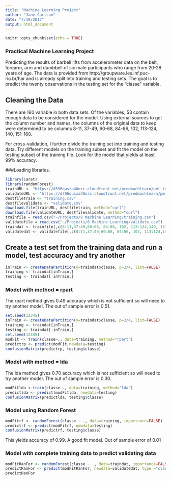 ```yaml
---
title: "Machine Learning Project"
author: "Jane Carlson"
date: "7/19/2017"
output: html_document
---
```


```r
knitr::opts_chunk$set(echo = TRUE)
```

### Practical Machine Learning Project
Predicting the results of barbell lifts from accelerometer data on the belt, forearm, arm and dumbbell of six male participants who range from 20-28 years of age.  The data is provided from http://groupware.les.inf.puc-rio.br/har and is already split into training and testing sets.  The goal is to predict the twenty observations in the testing set for the "classe" variable.

## Cleaning the Data
There are 160 variable in both data sets.  Of the variables, 53 contain enough data to be considered for the model.  Using external sources to get the column number and names, the columns of the original data to keep were determined to be columns 8-11, 37-49, 60-68, 84-86, 102, 113-124, 140, 151-160.

For cross-validation, I further divide the training set into training and testing data.  Try different models on the training subset and fit the model on the testing subset of the training file.  Look for the model that yields at least 99% accuracy. 

###Loading libraries.
```r
library(caret)
library(randomForest)
trainURL <- "https://d396qusza40orc.cloudfront.net/predmachlearn/pml-training.csv"
validateURL <- "https://d396qusza40orc.cloudfront.net/predmachlearn/pml-testing.csv"
destfiletrain <- "training.csv"
destfilevalidate <- "validate.csv"
download.file(trainURL, destfiletrain, method="curl")
download.file(validateURL, destfilevalidate, method="curl")
trainfile = read.csv("~/Projects/8 Machine Learning/training.csv")
validatefile = read.csv("~/Projects/8 Machine Learning/validate.csv")
traindat <- trainfile[,c(8:11,37:49,60:68, 84:86, 102, 113:124,140, 151:160)]
validatedat <- validatefile[,c(8:11,37:49,60:68, 84:86, 102, 113:124,140, 151:160)]
```
## Create a test set from the training data and run a model, test accuracy and try another
```r
inTrain <- createDataPartition(y=traindat$classe, p=3/4, list=FALSE)
training <- traindat[inTrain,]
testing <- traindat[-inTrain,]
```

### Model with method = rpart
The rpart method gives 0.49 accuracy which is not sufficient so will need to try another model.  The out of sample error is 0.51.

```r
set.seed(12345)
inTrain <- createDataPartition(y=traindat$classe, p=3/4, list=FALSE)
training <- traindat[inTrain,]
testing <- traindat[-inTrain,]
set.seed(12345)
modFit <- train(classe~., data=training, method="rpart")
predictrp <- predict(modFit,newdata=testing)
confusionMatrix(predictrp, testing$classe)
```

### Model with method = lda
The lda method gives 0.70 accuracy which is not sufficient so will need to try another model.  The out of sample error is 0.30.
```r
modFitlda <-train(classe~., data=training, method="lda")
predictlda <- predict(modFitlda, newdata=testing)
confusionMatrix(predictlda, testing$classe)
```

### Model using Random Forest
```r
modFitrf <- randomForest(classe ~ ., data=training, importance=FALSE)
predictrf <- predict(modFitrf, newdata=testing)
confusionMatrix(predictrf, testing$classe)
```
This yields accuracy of 0.99.  A good fit model.  Out of sample error of 0.01

### Model with complete training data to predict validating data
```r
modFitRanFor <- randomForest(classe ~ ., data=traindat, importance=FALSE)
predictRanFor <- predict(modFitRanFor, newdata=validatedat, type ="class")
predictRanFor
```